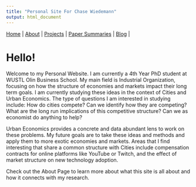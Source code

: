 ```yaml
---
title: "Personal Site For Chase Wiedemann"
output: html_document
---
```

|
[Home](https://chasewiedemann.github.io/index.html) |
[About](https://chasewiedemann.github.io/Site/about.html) |
[Projects](https://chasewiedemann.github.io/Site/Projects/projects.html) |
[Paper Summaries](https://chasewiedemann.github.io/Site/Summaries/summaries.html) |
[Blog](https://chasewiedemann.github.io/Site/blog.html) |

# Hello!

Welcome to my Personal Website. I am currently a 4th Year PhD student at WUSTL Olin Business School. My main field is Industrial Organization, focusing on how the structure of economies and markets impact their long term goals. I am currently studying these ideas in the context of Cities and Urban Economics. The type of questions I am interested in studying include: How do cities compete? Can we identify how they are competing? What are the long run implications of this competitive structure? Can we as economist do anything to help?

Urban Economics provides a concrete and data abundant lens to work on these problems. My future goals are to take these ideas and methods and apply them to more exotic economies and markets. Areas that I find interesting that share a common structure with Cities include compensation contracts for online platforms like YouTube or Twitch, and the effect of market structure on new technology adoption.



Check out the About Page to learn more about what this site is all about and how it connects with my research.

